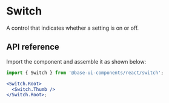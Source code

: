 # Switch

<Subtitle>A control that indicates whether a setting is on or off.</Subtitle>
<Meta
  name="description"
  content="A high-quality, unstyled React switch component that indicates whether a setting is on or off."
/>

<Demo path="./demos/hero" />

## API reference

Import the component and assemble it as shown below:

```jsx title="Anatomy"
import { Switch } from '@base-ui-components/react/switch';

<Switch.Root>
  <Switch.Thumb />
</Switch.Root>;
```

<Reference component="Switch" parts="Root, Thumb" />
